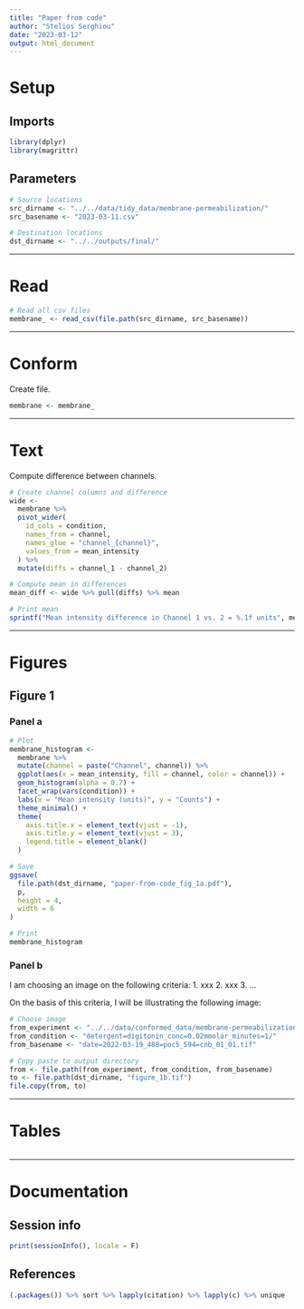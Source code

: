 ```yaml
---
title: "Paper from code"
author: "Stelios Serghiou"
date: "2023-03-12"
output: html_document
---
```


# Setup

## Imports

```r
library(dplyr)
library(magrittr)
```


## Parameters

```r
# Source locations
src_dirname <- "../../data/tidy_data/membrane-permeabilization/"
src_basename <- "2023-03-11.csv"

# Destination locations
dst_dirname <- "../../outputs/final/"
```


***

# Read

```r
# Read all csv files
membrane_ <- read_csv(file.path(src_dirname, src_basename))
```


***

# Conform

Create file.

```r
membrane <- membrane_
```


***

# Text

Compute difference between channels.

```r
# Create channel columns and difference
wide <- 
  membrane %>% 
  pivot_wider(
    id_cols = condition,
    names_from = channel,
    names_glue = "channel_{channel}",
    values_from = mean_intensity
  ) %>% 
  mutate(diffs = channel_1 - channel_2)

# Compute mean in differences
mean_diff <- wide %>% pull(diffs) %>% mean

# Print mean
sprintf("Mean intensity difference in Channel 1 vs. 2 = %.1f units", mean_diff)
```


***

# Figures

## Figure 1

### Panel a

```r
# Plot
membrane_histogram <-
  membrane %>% 
  mutate(channel = paste("Channel", channel)) %>% 
  ggplot(aes(x = mean_intensity, fill = channel, color = channel)) +
  geom_histogram(alpha = 0.7) +
  facet_wrap(vars(condition)) +
  labs(x = "Mean intensity (units)", y = "Counts") +
  theme_minimal() +
  theme(
    axis.title.x = element_text(vjust = -1),
    axis.title.y = element_text(vjust = 3),
    legend.title = element_blank()
  )

# Save
ggsave(
  file.path(dst_dirname, "paper-from-code_fig_1a.pdf"),
  p,
  height = 4,
  width = 6
)

# Print
membrane_histogram
```


### Panel b

I am choosing an image on the following criteria:
1. xxx
2. xxx
3. ...

On the basis of this criteria, I will be illustrating the following image:

```r
# Choose image
from_experiment <- "../../data/conformed_data/membrane-permeabilization/"
from_condition <- "detergent=digitonin_conc=0.02mmolar_minutes=1/"
from_basename <- "date=2022-03-19_488=poc5_594=cnb_01_01.tif"

# Copy paste to output directory
from <- file.path(from_experiment, from_condition, from_basename)
to <- file.path(dst_dirname, "figure_1b.tif")
file.copy(from, to)
```


***

# Tables

```r

```


***

# Documentation

## Session info

```r
print(sessionInfo(), locale = F)
```

## References

```r
(.packages()) %>% sort %>% lapply(citation) %>% lapply(c) %>% unique
```


